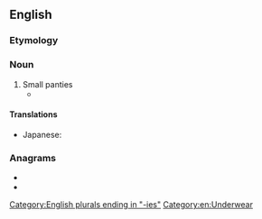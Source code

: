==English==

===Etymology===
{{blend|en|scant|panties}}

===Noun===
{{en-noun|-}}

# Small panties
#* {{quote-book|year=1955|author=[[w:Vladimir Nabokov|Vladimir Nabokov]]|title=[[w:Lolita|Lolita]]
|passage=...and what little girl would not like to whirl in a circular skirt and '''scanties'''?}}

====Translations====
{{trans-top|small panties}}
* Japanese: {{t|ja|スキャンティー|tr=sukyantī}}
{{trans-mid}}
{{trans-bottom}}

===Anagrams===
* {{l|en|acnestis}}
* {{l|en|cineasts}}

[[Category:English plurals ending in "-ies"]]
[[Category:en:Underwear]]